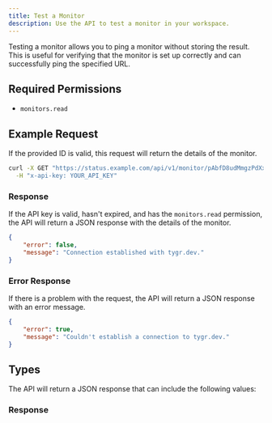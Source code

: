 ```yaml
---
title: Test a Monitor
description: Use the API to test a monitor in your workspace.
---
```


Testing a monitor allows you to ping a monitor without storing the result. This is useful for verifying that the monitor is set up correctly and can successfully ping the specified URL.

## Required Permissions

-   `monitors.read`

## Example Request

If the provided ID is valid, this request will return the details of the monitor.

```bash
curl -X GET "https://status.example.com/api/v1/monitor/pAbfD8udMmgzPdXx/test" \
  -H "x-api-key: YOUR_API_KEY"
```

### Response

If the API key is valid, hasn't expired, and has the `monitors.read` permission, the API will return a JSON response with the details of the monitor.

```json
{
	"error": false,
	"message": "Connection established with tygr.dev."
}
```

### Error Response

If there is a problem with the request, the API will return a JSON response with an error message.

```json
{
	"error": true,
	"message": "Couldn't establish a connection to tygr.dev."
}
```

## Types

The API will return a JSON response that can include the following values:

### Response

<AutoTypeTable path="./types/response.ts" name="BaseResponse" />

